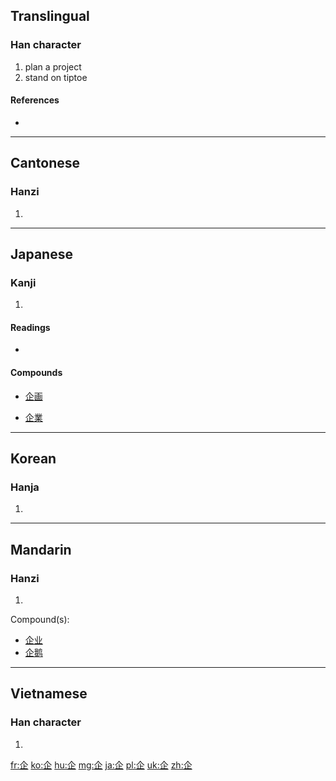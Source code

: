 {{also|正}}
==Translingual==

===Han character===
{{Han char|rn=9|rad=人|as=04|sn=6|four=8010<sub>1</sub>|canj=人卜中一 (OYLM)|ids=⿱人止}}

# plan a project
# stand on tiptoe

====References====
* {{Han ref|kx=0095.040|dkj=00422|dj=0201.060|hdz=10116.060|uh=4F01|ud=20225|bh=A5F8|bd=42488}}

----

==Cantonese==

===Hanzi===
{{yue-hanzi|jyut=|y=kei5}}

# {{defn|lang=yue|sort=人04}}

----

==Japanese==

===Kanji===
{{ja-kanji|grade=c|rs=人04}}

# {{defn|lang=ja|sort=人04}}

====Readings====
* {{ja-readings|on=[[き]] (ki)|kun=[[くわだてる]] (kuwadateru), [[くわだて]] (kuwadate)}}

====Compounds====
{{top4}}
* [[企画]]
{{mid4}}
* [[企業]]
{{mid4}}
{{mid4}}
{{bottom}}

----

==Korean==

===Hanja===
{{ko-hanja|hangeul=기|rv=gi|mr=ki}}

# {{defn|lang=ko|sort=人04}}

----

==Mandarin==

===Hanzi===
{{cmn-hanzi|pin=[[qǐ]] ([[qi3]])|wg=ch'i<sup>3</sup>}}

# {{defn|lang=cmn|sort=人04}}
Compound(s):
* [[企业]]
* [[企鹅]]

----

==Vietnamese==

===Han character===
{{vi-hantu|xí|rs=人04}}

# {{defn|lang=vi|sort=人04}}

[[fr:企]]
[[ko:企]]
[[hu:企]]
[[mg:企]]
[[ja:企]]
[[pl:企]]
[[uk:企]]
[[zh:企]]